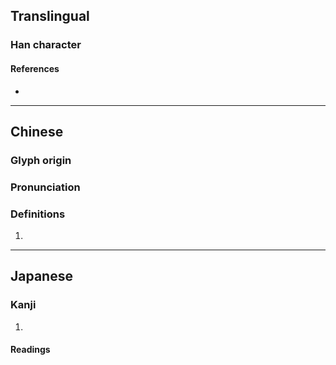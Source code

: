 {{character info/new}}
==Translingual==

===Han character===
{{Han char|rn=93|rad=牛|as=07|sn=11|four=24561|canj=HQHGR|ids=⿰牜告}}

====References====
* {{Han ref|kx=0701.110|dkj=20032|dj=1114.180|hdz=31810.170|uh=727F|ud=29311|bh=D65F|bd=54879}}

----

==Chinese==
{{zh-forms}}

===Glyph origin===
{{Han etym}}

===Pronunciation===
{{zh-pron
|m=gù
|c=guk1
|mc=y
|oc=y
|cat=
}}

===Definitions===
{{zh-hanzi}}

# {{rfdef|zh}}

----

==Japanese==

===Kanji===
{{ja-kanji|grade=|rs=牛07}}

# {{rfdef|ja|sort=牛07}}

====Readings====
{{ja-readings|on=[[こく]] (koku)|kun=[[おり]] (ori)}}